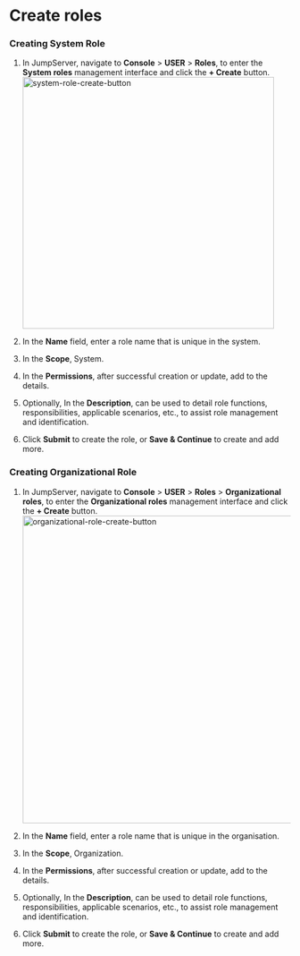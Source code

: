 # Create roles

### Creating  System Role
1. In JumpServer, navigate to **Console** > **USER** > **Roles**, to enter the **System roles** management interface and click the **+ Create** button.
    <img src="/images/docs/admin-guides/roles/system-role-create-button.png" alt="system-role-create-button" width="450"/>

2. In the **Name** field, enter a role name that is unique in the system.
3. In the **Scope**, System.
4. In the **Permissions**, after successful creation or update, add to the details.
5. Optionally, In the **Description**, can be used to detail role functions, responsibilities, applicable scenarios, etc., to assist role management and identification.
6. Click **Submit** to create the role, or **Save & Continue** to create and add more.

### Creating Organizational Role
1. In JumpServer, navigate to **Console** > **USER** > **Roles** > **Organizational roles**, to enter the **Organizational roles** management interface and click the **+ Create** button.
    <img src="/images/docs/admin-guides/roles/organizational-role-create-button.png" alt="organizational-role-create-button" width="550"/>

2. In the **Name** field, enter a role name that is unique in the organisation.
3. In the **Scope**, Organization.
4. In the **Permissions**, after successful creation or update, add to the details.
5. Optionally, In the **Description**, can be used to detail role functions, responsibilities, applicable scenarios, etc., to assist role management and identification.
6. Click **Submit** to create the role, or **Save & Continue** to create and add more.

